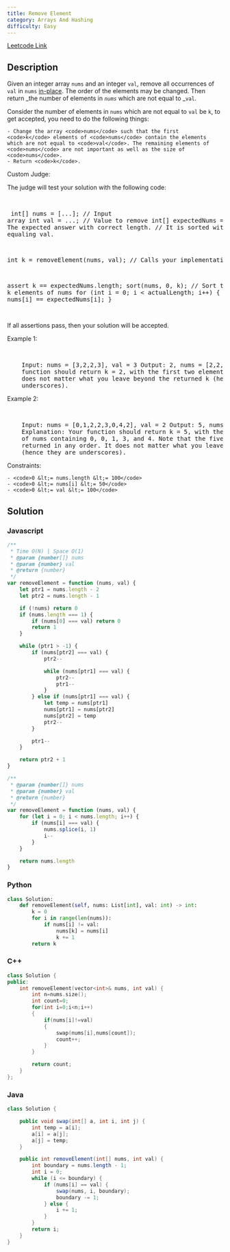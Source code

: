 ```yaml
---
title: Remove Element
category: Arrays And Hashing
difficulty: Easy
---
```


<Callout>

[Leetcode Link](https://leetcode.com/problems/remove-element)

</Callout>

## Description

Given an integer array <code>nums</code> and an integer <code>val</code>, remove all occurrences of <code>val</code> in <code>nums</code> <a href="https://en.wikipedia.org/wiki/In-place_algorithm" target="_blank">in-place</a>. The order of the elements may be changed. Then return _the number of elements in _<code>nums</code>_ which are not equal to _<code>val</code>.

Consider the number of elements in <code>nums</code> which are not equal to <code>val</code> be <code>k</code>, to get accepted, you need to do the following things:

    - Change the array <code>nums</code> such that the first <code>k</code> elements of <code>nums</code> contain the elements which are not equal to <code>val</code>. The remaining elements of <code>nums</code> are not important as well as the size of <code>nums</code>.
    - Return <code>k</code>.

Custom Judge:

The judge will test your solution with the following code:

<br /><pre className="overflow-x-auto">
int[] nums = [...]; // Input array
int val = ...; // Value to remove
int[] expectedNums = [...]; // The expected answer with correct length.
                            // It is sorted with no values equaling val.

int k = removeElement(nums, val); // Calls your implementation

assert k == expectedNums.length;
sort(nums, 0, k); // Sort the first k elements of nums
for (int i = 0; i &lt; actualLength; i++) {
assert nums[i] == expectedNums[i];
}

</pre>

If all assertions pass, then your solution will be accepted.

Example 1:

<br />
<pre className="overflow-x-auto">
	Input: nums = [3,2,2,3], val = 3 Output: 2, nums = [2,2,_,_] Explanation: Your
	function should return k = 2, with the first two elements of nums being 2. It
	does not matter what you leave beyond the returned k (hence they are
	underscores).
</pre>

Example 2:

<br />
<pre className="overflow-x-auto">
	Input: nums = [0,1,2,2,3,0,4,2], val = 2 Output: 5, nums = [0,1,4,0,3,_,_,_]
	Explanation: Your function should return k = 5, with the first five elements
	of nums containing 0, 0, 1, 3, and 4. Note that the five elements can be
	returned in any order. It does not matter what you leave beyond the returned k
	(hence they are underscores).
</pre>

Constraints:

    - <code>0 &lt;= nums.length &lt;= 100</code>
    - <code>0 &lt;= nums[i] &lt;= 50</code>
    - <code>0 &lt;= val &lt;= 100</code>

## Solution

### Javascript

```javascript
/**
 * Time O(N) | Space O(1)
 * @param {number[]} nums
 * @param {number} val
 * @return {number}
 */
var removeElement = function (nums, val) {
	let ptr1 = nums.length - 2
	let ptr2 = nums.length - 1

	if (!nums) return 0
	if (nums.length === 1) {
		if (nums[0] === val) return 0
		return 1
	}

	while (ptr1 > -1) {
		if (nums[ptr2] === val) {
			ptr2--

			while (nums[ptr1] === val) {
				ptr2--
				ptr1--
			}
		} else if (nums[ptr1] === val) {
			let temp = nums[ptr1]
			nums[ptr1] = nums[ptr2]
			nums[ptr2] = temp
			ptr2--
		}

		ptr1--
	}

	return ptr2 + 1
}

/**
 * @param {number[]} nums
 * @param {number} val
 * @return {number}
 */
var removeElement = function (nums, val) {
	for (let i = 0; i < nums.length; i++) {
		if (nums[i] === val) {
			nums.splice(i, 1)
			i--
		}
	}

	return nums.length
}
```

### Python

```python
class Solution:
    def removeElement(self, nums: List[int], val: int) -> int:
        k = 0
        for i in range(len(nums)):
            if nums[i] != val:
                nums[k] = nums[i]
                k += 1
        return k

```

### C++

```cpp
class Solution {
public:
    int removeElement(vector<int>& nums, int val) {
        int n=nums.size();
        int count=0;
        for(int i=0;i<n;i++)
        {
            if(nums[i]!=val)
            {
                swap(nums[i],nums[count]);
                count++;
            }
        }

        return count;
    }
};

```

### Java

```java
class Solution {

    public void swap(int[] a, int i, int j) {
        int temp = a[i];
        a[i] = a[j];
        a[j] = temp;
    }

    public int removeElement(int[] nums, int val) {
        int boundary = nums.length - 1;
        int i = 0;
        while (i <= boundary) {
            if (nums[i] == val) {
                swap(nums, i, boundary);
                boundary -= 1;
            } else {
                i += 1;
            }
        }
        return i;
    }
}

```
